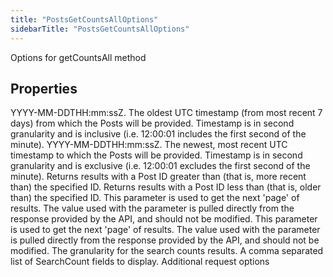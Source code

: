 ```yaml
---
title: "PostsGetCountsAllOptions"
sidebarTitle: "PostsGetCountsAllOptions"
---
```


Options for getCountsAll method

## Properties

<ParamField name="startTime" type="string">
YYYY-MM-DDTHH:mm:ssZ. The oldest UTC timestamp (from most recent 7 days) from which the Posts will be provided. Timestamp is in second granularity and is inclusive (i.e. 12:00:01 includes the first second of the minute).

</ParamField>

<ParamField name="endTime" type="string">
YYYY-MM-DDTHH:mm:ssZ. The newest, most recent UTC timestamp to which the Posts will be provided. Timestamp is in second granularity and is exclusive (i.e. 12:00:01 excludes the first second of the minute).

</ParamField>

<ParamField name="sinceId" type="string">
Returns results with a Post ID greater than (that is, more recent than) the specified ID.

</ParamField>

<ParamField name="untilId" type="string">
Returns results with a Post ID less than (that is, older than) the specified ID.

</ParamField>

<ParamField name="nextToken" type="string">
This parameter is used to get the next 'page' of results. The value used with the parameter is pulled directly from the response provided by the API, and should not be modified.

</ParamField>

<ParamField name="paginationToken" type="string">
This parameter is used to get the next 'page' of results. The value used with the parameter is pulled directly from the response provided by the API, and should not be modified.

</ParamField>

<ParamField name="granularity" type="string">
The granularity for the search counts results.

</ParamField>

<ParamField name="searchCountfields" type="string[]">
A comma separated list of SearchCount fields to display.

</ParamField>

<ParamField name="requestOptions" type="RequestOptions">
Additional request options

</ParamField>
